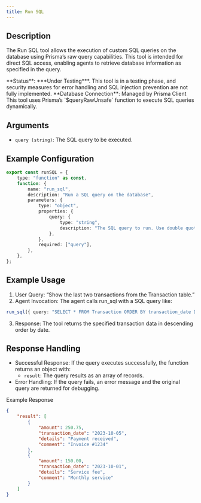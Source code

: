 ```yaml
---
title: Run SQL
---
```


## Description
The Run SQL tool allows the execution of custom SQL queries on the database using Prisma’s raw query capabilities. This tool is intended for direct SQL access, enabling agents to retrieve database information as specified in the query.

<Warning>
**Status**: ***Under Testing***. This tool is in a testing phase, and security measures for error handling and SQL injection prevention are not fully implemented.
</Warning>

<Tip>
**Database Connection**: Managed by Prisma Client  
This tool uses Prisma’s `$queryRawUnsafe` function to execute SQL queries dynamically.
</Tip>

## Arguments
- `query (string)`: The SQL query to be executed. 

## Example Configuration
```typescript
export const runSQL = {
    type: "function" as const,
    function: {
        name: "run_sql",
        description: "Run a SQL query on the database",
        parameters: {
            type: "object",
            properties: {
                query: {
                    type: "string",
                    description: "The SQL query to run. Use double quotes for table and column names.",
                },
            },
            required: ["query"],
        },
    },
};

```
## Example Usage
1. User Query: “Show the last two transactions from the Transaction table.”
2. Agent Invocation: The agent calls run_sql with a SQL query like:
```typescript
run_sql({ query: "SELECT * FROM Transaction ORDER BY transaction_date DESC LIMIT 2" });
```
3. Response: The tool returns the specified transaction data in descending order by date.

## Response Handling
- Successful Response: If the query executes successfully, the function returns an object with:
    - `result`: The query results as an array of records.
- Error Handling: If the query fails, an error message and the original query are returned for debugging.

Example Response
```json
{
    "result": [
        {
            "amount": 250.75,
            "transaction_date": "2023-10-05",
            "details": "Payment received",
            "comment": "Invoice #1234"
        },
        {
            "amount": 150.00,
            "transaction_date": "2023-10-01",
            "details": "Service fee",
            "comment": "Monthly service"
        }
    ]
}
```